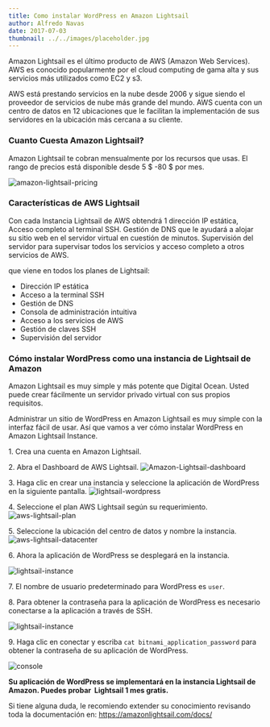 ```yaml
---
title: Como instalar WordPress en Amazon Lightsail
author: Alfredo Navas
date: 2017-07-03
thumbnail: ../../images/placeholder.jpg
---
```


Amazon Lightsail es el último producto de AWS (Amazon Web Services). AWS es conocido popularmente por el cloud computing de gama alta y sus servicios más utilizados como EC2 y s3.

AWS está prestando servicios en la nube desde 2006 y sigue siendo el proveedor de servicios de nube más grande del mundo. AWS cuenta con un centro de datos en 12 ubicaciones que le facilitan la implementación de sus servidores en la ubicación más cercana a su cliente.

### Cuanto Cuesta Amazon Lightsail?

Amazon Lightsail te cobran mensualmente por los recursos que usas. El rango de precios está disponible desde 5 $ -80 $ por mes.

![amazon-lightsail-pricing](https://www.elpuas.com/wp-content/uploads/2017/07/amazon-lightsail-pricing.png)

### Características de AWS Lightsail

Con cada Instancia Lightsail de AWS obtendrá 1 dirección IP estática, Acceso completo al terminal SSH. Gestión de DNS que le ayudará a alojar su sitio web en el servidor virtual en cuestión de minutos. Supervisión del servidor para supervisar todos los servicios y acceso completo a otros servicios de AWS.

que viene en todos los planes de Lightsail:

- Dirección IP estática
- Acceso a la terminal SSH
- Gestión de DNS
- Consola de administración intuitiva
- Acceso a los servicios de AWS
- Gestión de claves SSH
- Supervisión del servidor

### Cómo instalar WordPress como una instancia de Lightsail de Amazon

Amazon Lightsail es muy simple y más potente que Digital Ocean. Usted puede crear fácilmente un servidor privado virtual con sus propios requisitos.

Administrar un sitio de WordPress en Amazon Lightsail es muy simple con la interfaz fácil de usar. Así que vamos a ver cómo instalar WordPress en Amazon Lightsail Instance.

1\. Crea una cuenta en Amazon Lightsail.

2\. Abra el Dashboard de AWS Lightsail. ![Amazon-Lightsail-dashboard](https://www.elpuas.com/wp-content/uploads/2017/07/Amazon-Lightsail-dashboard.png)

3\. Haga clic en crear una instancia y seleccione la aplicación de WordPress en la siguiente pantalla. ![lightsail-wordpress](https://www.elpuas.com/wp-content/uploads/2017/07/lightsail-wordpress.png)

4\. Seleccione el plan AWS Lightsail según su requerimiento. ![aws-lightsail-plan](https://www.elpuas.com/wp-content/uploads/2017/07/aws-lightsail-plan.png)

5\. Seleccione la ubicación del centro de datos y nombre la instancia. ![aws-lightsail-datacenter](https://www.elpuas.com/wp-content/uploads/2017/07/aws-lightsail-datacenter.jpg)

6\. Ahora la aplicación de WordPress se desplegará en la instancia.

![lightsail-instance](https://www.elpuas.com/wp-content/uploads/2017/07/lightsail-instance.jpg)

7\. El nombre de usuario predeterminado para WordPress es `user`.

8\. Para obtener la contraseña para la aplicación de WordPress es necesario conectarse a la aplicación a través de SSH.

![lightsail-instance](https://www.elpuas.com/wp-content/uploads/2017/07/lightsail-instance-1.jpg)

9\. Haga clic en conectar y escriba `cat bitnami_application_password`​ para obtener la contraseña de su aplicación de WordPress.

![console](https://www.elpuas.com/wp-content/uploads/2017/07/console.jpg)

**Su aplicación de WordPress se implementará en la instancia Lightsail de Amazon. Puedes probar  Lightsail 1 mes gratis.**

Si tiene alguna duda, le recomiendo extender su conocimiento revisando toda la documentación en: https://amazonlightsail.com/docs/
